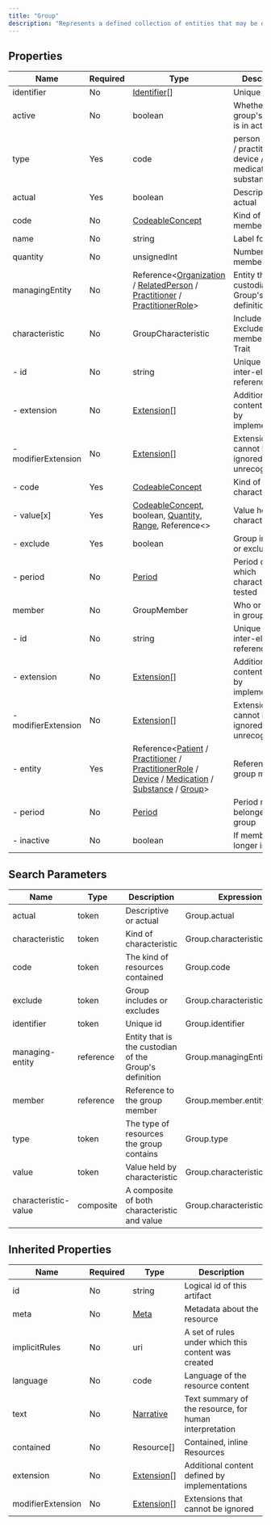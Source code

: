```yaml
---
title: "Group"
description: "Represents a defined collection of entities that may be discussed or acted upon collectively but which are not expected to act collectively, and are not formally or legally recognized; i.e. a collection of entities that isn't an Organization."
---
```


## Properties

| Name                | Required | Type                                                                                                                                                                                                                                                                                                                                                                                                  | Description                                                      |
| ------------------- | -------- | ----------------------------------------------------------------------------------------------------------------------------------------------------------------------------------------------------------------------------------------------------------------------------------------------------------------------------------------------------------------------------------------------------- | ---------------------------------------------------------------- |
| identifier          | No       | [Identifier](/medical-api/fhir/data-types/identifier)[]                                                                                                                                                                                                                                                                                                                                               | Unique id                                                        |
| active              | No       | boolean                                                                                                                                                                                                                                                                                                                                                                                               | Whether this group's record is in active use                     |
| type                | Yes      | code                                                                                                                                                                                                                                                                                                                                                                                                  | person / animal / practitioner / device / medication / substance |
| actual              | Yes      | boolean                                                                                                                                                                                                                                                                                                                                                                                               | Descriptive or actual                                            |
| code                | No       | [CodeableConcept](/medical-api/fhir/data-types/codeableconcept)                                                                                                                                                                                                                                                                                                                                       | Kind of Group members                                            |
| name                | No       | string                                                                                                                                                                                                                                                                                                                                                                                                | Label for Group                                                  |
| quantity            | No       | unsignedInt                                                                                                                                                                                                                                                                                                                                                                                           | Number of members                                                |
| managingEntity      | No       | Reference&lt;[Organization](/medical-api/fhir/resources/organization) / [RelatedPerson](/medical-api/fhir/resources/relatedperson) / [Practitioner](/medical-api/fhir/resources/practitioner) / [PractitionerRole](/medical-api/fhir/resources/practitionerrole)&gt;                                                                                                                                  | Entity that is the custodian of the Group's definition           |
| characteristic      | No       | GroupCharacteristic                                                                                                                                                                                                                                                                                                                                                                                   | Include / Exclude group members by Trait                         |
| - id                | No       | string                                                                                                                                                                                                                                                                                                                                                                                                | Unique id for inter-element referencing                          |
| - extension         | No       | [Extension](/medical-api/fhir/data-types/extension)[]                                                                                                                                                                                                                                                                                                                                                 | Additional content defined by implementations                    |
| - modifierExtension | No       | [Extension](/medical-api/fhir/data-types/extension)[]                                                                                                                                                                                                                                                                                                                                                 | Extensions that cannot be ignored even if unrecognized           |
| - code              | Yes      | [CodeableConcept](/medical-api/fhir/data-types/codeableconcept)                                                                                                                                                                                                                                                                                                                                       | Kind of characteristic                                           |
| - value[x]          | Yes      | [CodeableConcept](/medical-api/fhir/data-types/codeableconcept), boolean, [Quantity](/medical-api/fhir/data-types/quantity), [Range](/medical-api/fhir/data-types/range), Reference&lt;&gt;                                                                                                                                                                                                           | Value held by characteristic                                     |
| - exclude           | Yes      | boolean                                                                                                                                                                                                                                                                                                                                                                                               | Group includes or excludes                                       |
| - period            | No       | [Period](/medical-api/fhir/data-types/period)                                                                                                                                                                                                                                                                                                                                                         | Period over which characteristic is tested                       |
| member              | No       | GroupMember                                                                                                                                                                                                                                                                                                                                                                                           | Who or what is in group                                          |
| - id                | No       | string                                                                                                                                                                                                                                                                                                                                                                                                | Unique id for inter-element referencing                          |
| - extension         | No       | [Extension](/medical-api/fhir/data-types/extension)[]                                                                                                                                                                                                                                                                                                                                                 | Additional content defined by implementations                    |
| - modifierExtension | No       | [Extension](/medical-api/fhir/data-types/extension)[]                                                                                                                                                                                                                                                                                                                                                 | Extensions that cannot be ignored even if unrecognized           |
| - entity            | Yes      | Reference&lt;[Patient](/medical-api/fhir/resources/patient) / [Practitioner](/medical-api/fhir/resources/practitioner) / [PractitionerRole](/medical-api/fhir/resources/practitionerrole) / [Device](/medical-api/fhir/resources/device) / [Medication](/medical-api/fhir/resources/medication) / [Substance](/medical-api/fhir/resources/substance) / [Group](/medical-api/fhir/resources/group)&gt; | Reference to the group member                                    |
| - period            | No       | [Period](/medical-api/fhir/data-types/period)                                                                                                                                                                                                                                                                                                                                                         | Period member belonged to the group                              |
| - inactive          | No       | boolean                                                                                                                                                                                                                                                                                                                                                                                               | If member is no longer in group                                  |

## Search Parameters

| Name                 | Type      | Description                                            | Expression                   |
| -------------------- | --------- | ------------------------------------------------------ | ---------------------------- |
| actual               | token     | Descriptive or actual                                  | Group.actual                 |
| characteristic       | token     | Kind of characteristic                                 | Group.characteristic.code    |
| code                 | token     | The kind of resources contained                        | Group.code                   |
| exclude              | token     | Group includes or excludes                             | Group.characteristic.exclude |
| identifier           | token     | Unique id                                              | Group.identifier             |
| managing-entity      | reference | Entity that is the custodian of the Group's definition | Group.managingEntity         |
| member               | reference | Reference to the group member                          | Group.member.entity          |
| type                 | token     | The type of resources the group contains               | Group.type                   |
| value                | token     | Value held by characteristic                           | Group.characteristic.value   |
| characteristic-value | composite | A composite of both characteristic and value           | Group.characteristic         |

## Inherited Properties

| Name              | Required | Type                                                  | Description                                            |
| ----------------- | -------- | ----------------------------------------------------- | ------------------------------------------------------ |
| id                | No       | string                                                | Logical id of this artifact                            |
| meta              | No       | [Meta](/medical-api/fhir/data-types/meta)             | Metadata about the resource                            |
| implicitRules     | No       | uri                                                   | A set of rules under which this content was created    |
| language          | No       | code                                                  | Language of the resource content                       |
| text              | No       | [Narrative](/medical-api/fhir/data-types/narrative)   | Text summary of the resource, for human interpretation |
| contained         | No       | Resource[]                                            | Contained, inline Resources                            |
| extension         | No       | [Extension](/medical-api/fhir/data-types/extension)[] | Additional content defined by implementations          |
| modifierExtension | No       | [Extension](/medical-api/fhir/data-types/extension)[] | Extensions that cannot be ignored                      |
